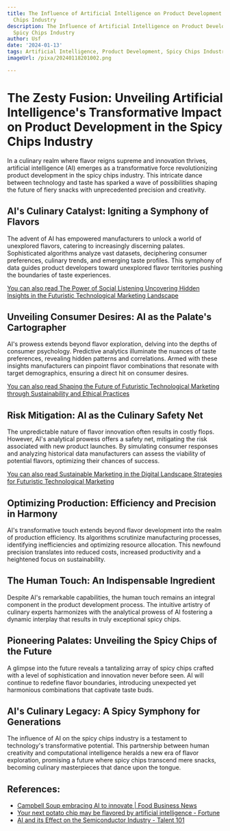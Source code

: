 ```yaml
---
title: The Influence of Artificial Intelligence on Product Development in the Spicy
  Chips Industry
description: The Influence of Artificial Intelligence on Product Development in the
  Spicy Chips Industry
author: Usf
date: '2024-01-13'
tags: Artificial Intelligence, Product Development, Spicy Chips Industry
imageUrl: /pixa/20240118201002.png

---
```

#  The Zesty Fusion: Unveiling Artificial Intelligence's Transformative Impact  on Product Development in the  Spicy Chips Industry

In  a culinary realm  where flavor reigns  supreme and innovation thrives, artificial intelligence (AI) emerges as a transformative force revolutionizing product development  in the  spicy chips  industry. This intricate dance  between technology and taste has sparked  a wave of  possibilities  shaping the future of fiery snacks with unprecedented precision and creativity.

## AI's Culinary Catalyst:  Igniting a Symphony of Flavors

The advent of AI has empowered manufacturers  to unlock a world of unexplored flavors, catering to increasingly discerning palates. Sophisticated algorithms analyze vast  datasets, deciphering consumer preferences,  culinary trends,  and emerging taste profiles. This symphony of data guides product developers toward unexplored flavor territories  pushing the boundaries of taste experiences.

[You can also  read The Power of Social Listening  Uncovering Hidden Insights in the Futuristic Technological Marketing Landscape](The%20Power%20of%20Social%20Listening%20Uncovering%20Hidden%20Insights%20in%20the%20Futuristic%20Technological%20Marketing%20Landscape)


## Unveiling Consumer Desires: AI as the Palate's Cartographer

AI's prowess extends beyond  flavor exploration, delving into the depths  of consumer psychology. Predictive analytics illuminate  the nuances of taste preferences, revealing hidden patterns and correlations. Armed with these insights manufacturers can pinpoint  flavor combinations that  resonate with target demographics, ensuring a direct hit on consumer desires.

[You can also read Shaping the Future of Futuristic Technological Marketing through Sustainability and Ethical  Practices](Shaping%20the%20Future%20of%20Futuristic%20Technological%20Marketing%20through%20Sustainability%20and%20Ethical%20Practices)


## Risk Mitigation: AI as the  Culinary Safety Net

The unpredictable nature of flavor innovation often results in costly flops. However, AI's  analytical prowess  offers a safety net, mitigating  the  risk associated with new product launches. By simulating consumer responses and analyzing historical data manufacturers can assess the viability of potential flavors, optimizing  their chances of success.

[You can also read Sustainable Marketing in the Digital Landscape Strategies for Futuristic Technological Marketing](Sustainable%20Marketing%20in%20the%20Digital%20Landscape%20Strategies%20for%20Futuristic%20Technological%20Marketing)


## Optimizing Production: Efficiency and Precision in  Harmony

AI's transformative touch extends  beyond flavor development into the  realm  of production efficiency. Its  algorithms scrutinize manufacturing  processes,  identifying inefficiencies and optimizing resource allocation. This newfound precision translates into reduced costs, increased productivity and  a heightened focus on sustainability.

## The Human Touch: An Indispensable Ingredient

Despite AI's remarkable capabilities,  the human touch remains an integral component in the product development process. The intuitive artistry of culinary experts harmonizes with the analytical prowess of AI fostering a dynamic interplay that results in truly exceptional spicy chips.

## Pioneering Palates: Unveiling the Spicy Chips of the Future

A glimpse into the future reveals a tantalizing array of spicy chips crafted with a level of sophistication and innovation never before seen. AI will  continue to redefine flavor boundaries, introducing unexpected yet harmonious combinations that captivate taste buds.

## AI's Culinary Legacy: A Spicy Symphony for Generations

The  influence  of AI on the spicy chips industry is a testament to  technology's transformative potential. This partnership between human creativity and computational intelligence  heralds a new era of flavor exploration, promising a future where spicy chips transcend mere snacks, becoming culinary masterpieces that dance upon the tongue.

## References:
- [Campbell Soup embracing AI to innovate | Food Business News](https://www.foodbusinessnews.net/articles/23312-campbell-soup-embracing-ai-to-innovate)
- [Your next potato chip may be flavored by artificial intelligence - Fortune](https://fortune.com/2020/03/31/artificial-intelligence-potato-chips-flavors/)
- [AI and its Effect on the Semiconductor Industry - Talent 101](https://www.talent-101.com/blog/ai-and-its-effect-on-the-semiconductor-industry)

